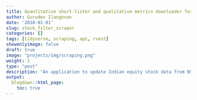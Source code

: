 ```yaml
---
title: Quantitative short-lister and qualitative metrics downloader for Indian stocks
author: Gurudev Ilangovan
date: '2018-01-01'
slug: stock_filter_scraper
categories: []
tags: [tidyverse, scraping, api, rvest]
showonlyimage: false
draft: true
image: "projects/img/scraping.png"
weight: 1
type: "post"
description: "An application to update Indian equity stock data from NSE and BSE using their APIs and then scrape data for filtered stocks from various sources."
output:
  blogdown::html_page:
    toc: true
---
```



